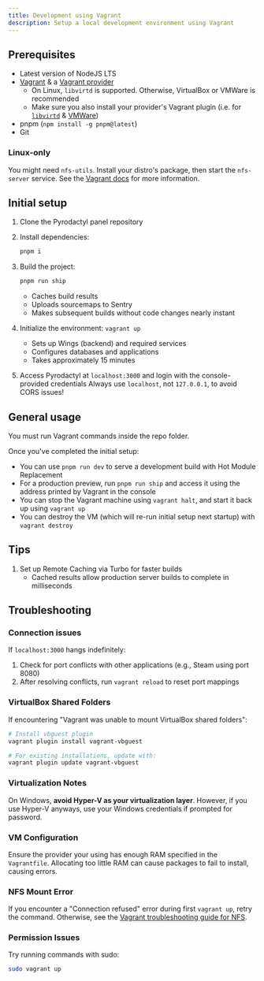 ```yaml
---
title: Development using Vagrant
description: Setup a local development environment using Vagrant
---
```


## Prerequisites

- Latest version of NodeJS LTS
- [Vagrant](https://developer.hashicorp.com/vagrant/install) & a [Vagrant provider](https://developer.hashicorp.com/vagrant/docs/providers)
  - On Linux, `libvirtd` is supported. Otherwise, VirtualBox or VMWare is recommended
  - Make sure you also install your provider's Vagrant plugin (i.e. for [`libvirtd`](https://vagrant-libvirt.github.io/vagrant-libvirt/#installation) & [VMWare](https://developer.hashicorp.com/vagrant/docs/providers/vmware/installation))
- pnpm (`npm install -g pnpm@latest`)
- Git

### Linux-only

You might need `nfs-utils`. Install your distro's package, then start the `nfs-server` service. See the [Vagrant docs](https://developer.hashicorp.com/vagrant/docs/synced-folders/nfs) for more information.

## Initial setup

1. Clone the Pyrodactyl panel repository

2. Install dependencies:

   ```bash
   pnpm i
   ```

3. Build the project:

   ```bash
   pnpm run ship
   ```

   - Caches build results
   - Uploads sourcemaps to Sentry
   - Makes subsequent builds without code changes nearly instant

4. Initialize the environment: `vagrant up`

   - Sets up Wings (backend) and required services
   - Configures databases and applications
   - Takes approximately 15 minutes

5. Access Pyrodactyl at `localhost:3000` and login with the console-provided credentials
   <Callout type="warn">
     Always use `localhost`, not `127.0.0.1`, to avoid CORS issues!
   </Callout>

## General usage

<Callout type="info">
  You must run Vagrant commands inside the repo folder.
</Callout>

Once you've completed the initial setup:

- You can use `pnpm run dev` to serve a development build with Hot Module Replacement
- For a production preview, run `pnpm run ship` and access it using the address printed by Vagrant in the console
- You can stop the Vagrant machine using `vagrant halt`, and start it back up using `vagrant up`
- You can destroy the VM (which will re-run initial setup next startup) with `vagrant destroy`

## Tips

1. Set up Remote Caching via Turbo for faster builds
   - Cached results allow production server builds to complete in milliseconds

## Troubleshooting

### Connection issues

If `localhost:3000` hangs indefinitely:

1. Check for port conflicts with other applications (e.g., Steam using port 8080)
2. After resolving conflicts, run `vagrant reload` to reset port mappings

### VirtualBox Shared Folders

If encountering "Vagrant was unable to mount VirtualBox shared folders":

```bash
# Install vbguest plugin
vagrant plugin install vagrant-vbguest

# For existing installations, update with:
vagrant plugin update vagrant-vbguest
```

### Virtualization Notes

On Windows, **avoid Hyper-V as your virtualization layer**. However, if you use Hyper-V anyways, use your Windows credentials if prompted for password.

### VM Configuration

Ensure the provider your using has enough RAM specified in the `Vagrantfile`. Allocating too little RAM can cause packages to fail to install, causing errors.

### NFS Mount Error

If you encounter a "Connection refused" error during first `vagrant up`, retry the command. Otherwise, see the [Vagrant troubleshooting guide for NFS](https://developer.hashicorp.com/vagrant/docs/synced-folders/nfs#troubleshooting-nfs-issues).

### Permission Issues

Try running commands with sudo:

```bash
sudo vagrant up
```
